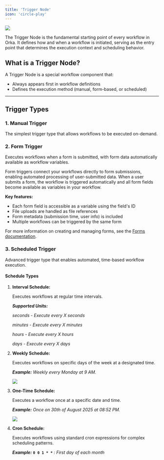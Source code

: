 ```yaml
---
title: 'Trigger Node'
icon: 'circle-play'
---
```


![](../../images/trigger-node.jpg)

The Trigger Node is the fundamental starting point of every workflow in Orka. It defines how and when a workflow is initiated, serving as the entry point that determines the execution context and scheduling behavior.

## What is a Trigger Node?

A Trigger Node is a special workflow component that:

* Always appears first in workflow definitions
* Defines the execution method (manual, form-based, or scheduled)

***

## Trigger Types

### <Highlight color="primary">1. Manual Trigger</Highlight>

The simplest trigger type that allows workflows to be executed on-demand.

### <Highlight color="primary">2. Form Trigger</Highlight>

Executes workflows when a form is submitted, with form data automatically available as workflow variables.

Form triggers connect your workflows directly to form submissions, enabling automated processing of user-submitted data. When a user submits a form, the workflow is triggered automatically and all form fields become available as variables in your workflow.

**Key features:**
- Each form field is accessible as a variable using the field's ID
- File uploads are handled as file references
- Form metadata (submission time, user info) is included
- Multiple workflows can be triggered by the same form

For more information on creating and managing forms, see the [Forms documentation](/core-concepts/FORMS).

### <Highlight color="primary">3. Scheduled Trigger</Highlight>

Advanced trigger type that enables automated, time-based workflow execution.

#### **Schedule Types**

1. **Interval Schedule:**

   Executes workflows at regular time intervals.

   _**Supported Units:**_
   
   _seconds - Execute every X seconds_
   
   _minutes - Execute every X minutes_
   
   _hours - Execute every X hours_
   
   _days - Execute every X days_

2. **Weekly Schedule:**

   Executes workflows on specific days of the week at a designated time.
   
   _**Example:** Weekly every Monday at 9 AM._

   ![](../../images/weekly-schedule.jpg)

3. **One-Time Schedule:**

   Executes a workflow once at a specific date and time.
   
   _**Example:** Once on 30th of August 2025 at 08:52 PM._

   ![](../../images/one-time-schedule.jpg)

4. **Cron Schedule:**

   Executes workflows using standard cron expressions for complex scheduling patterns.
   
   _**Example:**_ **`0 0 1 * *`** _: First day of each month_
